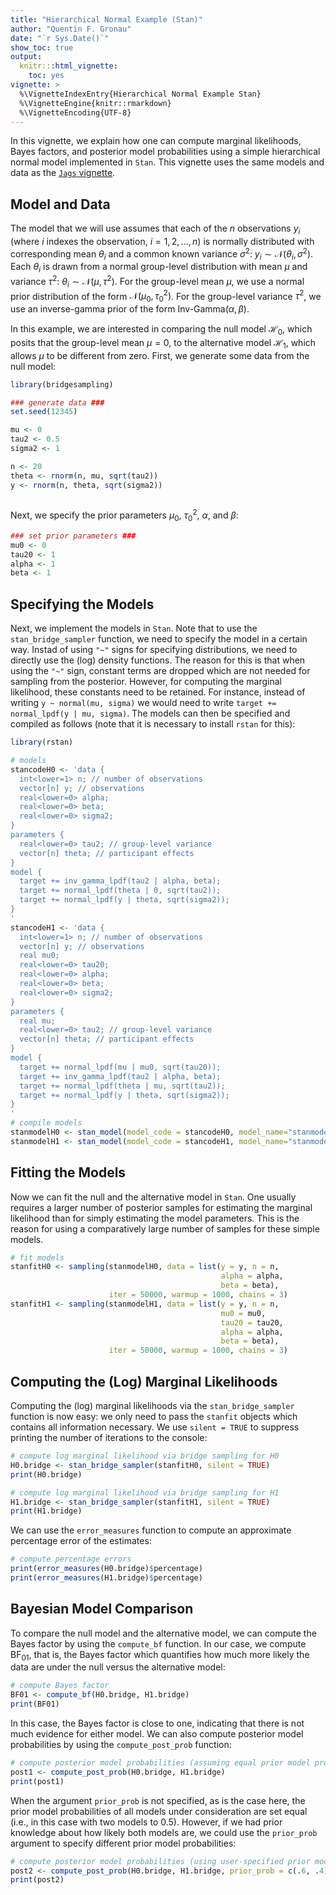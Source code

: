 ```yaml
---
title: "Hierarchical Normal Example (Stan)"
author: "Quentin F. Gronau"
date: "`r Sys.Date()`"
show_toc: true
output:
  knitr:::html_vignette:
    toc: yes
vignette: >
  %\VignetteIndexEntry{Hierarchical Normal Example Stan}
  %\VignetteEngine{knitr::rmarkdown}
  %\VignetteEncoding{UTF-8}
---
```


In this vignette, we explain how one can compute marginal likelihoods, Bayes factors, and posterior model probabilities using a simple hierarchical normal model implemented in `Stan`. This vignette uses the same models and data as the [`Jags` vignette](bridgesampling_example_jags.html).

## Model and Data
The model that we will use assumes that each of the $n$ observations $y_i$ (where $i$ indexes the observation, $i = 1,2,...,n$) is normally distributed with corresponding mean $\theta_i$ and a common known variance $\sigma^2$: $y_i \sim \mathcal{N}(\theta_i, \sigma^2)$. Each $\theta_i$ is drawn from a normal group-level distribution with mean $\mu$ and variance $\tau^2$: $\theta_i \sim \mathcal{N}(\mu, \tau^2)$. For the group-level mean $\mu$, we use a normal prior distribution of the form $\mathcal{N}(\mu_0, \tau^2_0)$. For the group-level variance $\tau^2$, we use an inverse-gamma prior of the form $\text{Inv-Gamma}(\alpha, \beta)$.

In this example, we are interested in comparing the null model $\mathcal{H}_0$, which posits that the group-level mean $\mu = 0$, to the alternative model $\mathcal{H}_1$, which allows $\mu$ to be different from zero. First, we generate some data from the null model:

```r
library(bridgesampling)

### generate data ###
set.seed(12345)

mu <- 0
tau2 <- 0.5
sigma2 <- 1

n <- 20
theta <- rnorm(n, mu, sqrt(tau2))
y <- rnorm(n, theta, sqrt(sigma2))
  
```

Next, we specify the prior parameters $\mu_0$, $\tau^2_0$, $\alpha$, and $\beta$:

```r
### set prior parameters ###
mu0 <- 0
tau20 <- 1
alpha <- 1
beta <- 1
```

## Specifying the Models
Next, we implement the models in `Stan`. Note that to use the `stan_bridge_sampler` function, we need to specify the model in a certain way. Instad of using `"~"` signs for specifying distributions, we need to directly use the (log) density functions. The reason for this is that when using the `"~"` sign, constant terms are dropped which are not needed for sampling from the posterior. However, for computing the marginal likelihood, these constants need to be retained. For instance, instead of writing `y ~ normal(mu, sigma)` we would need to write `target += normal_lpdf(y | mu, sigma)`. The models can then be specified and compiled as follows (note that it is necessary to install `rstan` for this):
```r
library(rstan)

# models
stancodeH0 <- 'data {
  int<lower=1> n; // number of observations
  vector[n] y; // observations
  real<lower=0> alpha;
  real<lower=0> beta;
  real<lower=0> sigma2;
}
parameters {
  real<lower=0> tau2; // group-level variance
  vector[n] theta; // participant effects
}
model {
  target += inv_gamma_lpdf(tau2 | alpha, beta);
  target += normal_lpdf(theta | 0, sqrt(tau2));
  target += normal_lpdf(y | theta, sqrt(sigma2));
}
'
stancodeH1 <- 'data {
  int<lower=1> n; // number of observations
  vector[n] y; // observations
  real mu0;
  real<lower=0> tau20;
  real<lower=0> alpha;
  real<lower=0> beta;
  real<lower=0> sigma2;
}
parameters {
  real mu;
  real<lower=0> tau2; // group-level variance
  vector[n] theta; // participant effects
}
model {
  target += normal_lpdf(mu | mu0, sqrt(tau20));
  target += inv_gamma_lpdf(tau2 | alpha, beta);
  target += normal_lpdf(theta | mu, sqrt(tau2));
  target += normal_lpdf(y | theta, sqrt(sigma2));
}
'
# compile models
stanmodelH0 <- stan_model(model_code = stancodeH0, model_name="stanmodel")
stanmodelH1 <- stan_model(model_code = stancodeH1, model_name="stanmodel")
```
## Fitting the Models
Now we can fit the null and the alternative model in `Stan`. One usually requires a larger number of posterior samples for estimating the marginal likelihood than for simply estimating the model parameters. This is the reason for using a comparatively large number of samples for these simple models.
```r
# fit models
stanfitH0 <- sampling(stanmodelH0, data = list(y = y, n = n,
                                               alpha = alpha,
                                               beta = beta),
                      iter = 50000, warmup = 1000, chains = 3)
stanfitH1 <- sampling(stanmodelH1, data = list(y = y, n = n,
                                               mu0 = mu0,
                                               tau20 = tau20,
                                               alpha = alpha,
                                               beta = beta),
                      iter = 50000, warmup = 1000, chains = 3)
```

## Computing the (Log) Marginal Likelihoods
Computing the (log) marginal likelihoods via the `stan_bridge_sampler` function is now easy: we only need to pass the `stanfit` objects which contains all information necessary. We use `silent = TRUE` to suppress printing the number of iterations to the console:
```r
# compute log marginal likelihood via bridge sampling for H0
H0.bridge <- stan_bridge_sampler(stanfitH0, silent = TRUE)
print(H0.bridge)

# compute log marginal likelihood via bridge sampling for H1
H1.bridge <- stan_bridge_sampler(stanfitH1, silent = TRUE)
print(H1.bridge)
```

We can use the `error_measures` function to compute an approximate percentage error of the estimates:
```r
# compute percentage errors
print(error_measures(H0.bridge)$percentage)
print(error_measures(H1.bridge)$percentage)
```

## Bayesian Model Comparison
To compare the null model and the alternative model, we can compute the Bayes factor by using the `compute_bf` function.
In our case, we compute $\text{BF}_{01}$, that is, the Bayes factor which quantifies how much more likely the data are under the null versus the alternative model:
```r
# compute Bayes factor
BF01 <- compute_bf(H0.bridge, H1.bridge)
print(BF01)
```
In this case, the Bayes factor is close to one, indicating that there is not much evidence for either model. We can also compute posterior model probabilities by using the `compute_post_prob` function:
```r
# compute posterior model probabilities (assuming equal prior model probabilities)
post1 <- compute_post_prob(H0.bridge, H1.bridge)
print(post1)
```
When the argument `prior_prob` is not specified, as is the case here, the prior model probabilities of all models under consideration are set equal (i.e., in this case with two models to 0.5). However, if we had prior knowledge about how likely both models are, we could use the `prior_prob` argument to specify different prior model probabilities:
```r
# compute posterior model probabilities (using user-specified prior model probabilities)
post2 <- compute_post_prob(H0.bridge, H1.bridge, prior_prob = c(.6, .4))
print(post2)
```
